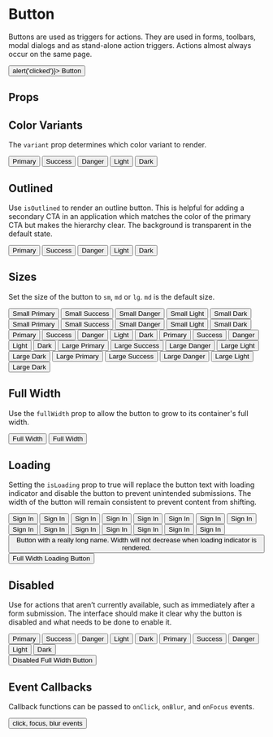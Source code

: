 
<Meta
  title="Components/Button"
  component={Button}
/>

# Button

Buttons are used as triggers for actions.
They are used in forms, toolbars, modal dialogs and as stand-alone action triggers.
Actions almost always occur on the same page.

<Canvas isExpanded>
  <Button onClick={() => alert('clicked')}>
    Button
  </Button>
</Canvas>

## Props

<ArgsTable of={Button} />

## Color Variants

The `variant` prop determines which color variant to render.

<Canvas>
  <Story name="Variants">
    <Box childGap="sm" direction="row">
      <Button variant="primary">
        Primary
      </Button>
      <Button variant="success">
        Success
      </Button>
      <Button variant="danger">
        Danger
      </Button>
      <Button variant="light">
        Light
      </Button>
      <Button variant="dark">
        Dark
      </Button>
    </Box>
  </Story>
</Canvas>

## Outlined

Use `isOutlined` to render an outline button. This is helpful for adding a secondary CTA in an application which matches
the color of the primary CTA but makes the hierarchy clear. The background is transparent in the default state.

<Canvas>
  <Story name="Outlined">
    <Box childGap="sm" direction="row">
      <Button variant="primary" isOutlined>
        Primary
      </Button>
      <Button variant="success" isOutlined>
        Success
      </Button>
      <Button variant="danger" isOutlined>
        Danger
      </Button>
      <Button variant="light" isOutlined>
        Light
      </Button>
      <Button variant="dark" isOutlined>
        Dark
      </Button>
    </Box>
  </Story>
</Canvas>

## Sizes

Set the size of the button to `sm`, `md` or `lg`. `md` is the default size.

<Canvas>
  <Story name="Size">
    <Box childGap="md">
      <Box childGap="sm" direction="row">
        <Button size="sm" variant="primary">Small Primary</Button>
        <Button size="sm" variant="success">Small Success</Button>
        <Button size="sm" variant="danger">Small Danger</Button>
        <Button size="sm" variant="light">Small Light</Button>
        <Button size="sm" variant="dark">Small Dark</Button>
      </Box>
      <Box childGap="sm" direction="row">
        <Button size="sm" variant="primary" isOutlined>Small Primary</Button>
        <Button size="sm" variant="success" isOutlined>Small Success</Button>
        <Button size="sm" variant="danger" isOutlined>Small Danger</Button>
        <Button size="sm" variant="light" isOutlined>Small Light</Button>
        <Button size="sm" variant="dark" isOutlined>Small Dark</Button>
      </Box>
      <Box childGap="sm" direction="row">
        <Button size="md" variant="primary">Primary</Button>
        <Button size="md" variant="success">Success</Button>
        <Button size="md" variant="danger">Danger</Button>
        <Button size="md" variant="light">Light</Button>
        <Button size="md" variant="dark">Dark</Button>
      </Box>
      <Box childGap="sm" direction="row">
        <Button size="md" variant="primary" isOutlined>Primary</Button>
        <Button size="md" variant="success" isOutlined>Success</Button>
        <Button size="md" variant="danger" isOutlined>Danger</Button>
        <Button size="md" variant="light" isOutlined>Light</Button>
        <Button size="md" variant="dark" isOutlined>Dark</Button>
      </Box>
      <Box childGap="sm" direction="row">
        <Button size="lg" variant="primary">Large Primary</Button>
        <Button size="lg" variant="success">Large Success</Button>
        <Button size="lg" variant="danger">Large Danger</Button>
        <Button size="lg" variant="light">Large Light</Button>
        <Button size="lg" variant="dark">Large Dark</Button>
      </Box>
      <Box childGap="sm" direction="row">
        <Button size="lg" variant="primary" isOutlined>Large Primary</Button>
        <Button size="lg" variant="success" isOutlined>Large Success</Button>
        <Button size="lg" variant="danger" isOutlined>Large Danger</Button>
        <Button size="lg" variant="light" isOutlined>Large Light</Button>
        <Button size="lg" variant="dark" isOutlined>Large Dark</Button>
      </Box>
    </Box>
  </Story>
</Canvas>

## Full Width

Use the `fullWidth` prop to allow the button to grow to its container's full width.

<Canvas>
  <Story name="Full Width">
    <Box childGap="md">
      <Button fullWidth>
        Full Width
      </Button>
      <Button fullWidth isOutlined>
        Full Width
      </Button>
    </Box>
  </Story>
</Canvas>

## Loading

Setting the `isLoading` prop to true will replace the button text with loading indicator and disable the button to prevent unintended submissions.
The width of the button will remain consistent to prevent content from shifting.

<Canvas>
  <Story name="Loading">
    <Box childGap="md">
      <Box childGap="sm" direction="row">
        <Button size="sm" isLoading isOutlined>
          Sign In
        </Button>
        <Button size="sm" isLoading variant="success">
          Sign In
        </Button>
        <Button size="sm" isLoading variant="danger">
          Sign In
        </Button>
        <Button size="sm" isLoading variant="light">
          Sign In
        </Button>
        <Button size="sm" isLoading variant="dark">
          Sign In
        </Button>
      </Box>
      <Box childGap="sm" direction="row">
        <Button isLoading isOutlined>
          Sign In
        </Button>
        <Button isLoading variant="success">
          Sign In
        </Button>
        <Button isLoading variant="danger">
          Sign In
        </Button>
        <Button isLoading variant="light">
          Sign In
        </Button>
        <Button isLoading variant="dark">
          Sign In
        </Button>
      </Box>
      <Box childGap="sm" direction="row">
        <Button size="lg" isLoading isOutlined>
          Sign In
        </Button>
        <Button size="lg" isLoading variant="success">
          Sign In
        </Button>
        <Button size="lg" isLoading variant="danger">
          Sign In
        </Button>
        <Button size="lg" isLoading variant="light">
          Sign In
        </Button>
        <Button size="lg" isLoading variant="dark">
          Sign In
        </Button>
      </Box>
      <Button isLoading>
        Button with a really long name.
        Width will not decrease when loading indicator is rendered.
      </Button>
      <Button fullWidth isLoading>
        Full Width Loading Button
      </Button>
    </Box>
  </Story>
</Canvas>

## Disabled

Use for actions that aren’t currently available, such as immediately after a form submission.
The interface should make it clear why the button is disabled and what needs to be done to enable it.

<Canvas>
  <Story name="Disabled">
    <Box childGap="md">
      <Box childGap="sm" direction="row">
        <Button isDisabled variant="primary">Primary</Button>
        <Button isDisabled variant="success">Success</Button>
        <Button isDisabled variant="danger">Danger</Button>
        <Button isDisabled variant="light">Light</Button>
        <Button isDisabled variant="dark">Dark</Button>
      </Box>
      <Box childGap="sm" direction="row">
        <Button isDisabled variant="primary" isOutlined>Primary</Button>
        <Button isDisabled variant="success" isOutlined>Success</Button>
        <Button isDisabled variant="danger" isOutlined>Danger</Button>
        <Button isDisabled variant="light" isOutlined>Light</Button>
        <Button isDisabled variant="dark" isOutlined>Dark</Button>
      </Box>
      <div style={{ marginBottom: '1rem' }}>
        <Button fullWidth isDisabled>
          Disabled Full Width Button
        </Button>
      </div>
    </Box>
  </Story>
</Canvas>

## Event Callbacks

Callback functions can be passed to `onClick`, `onBlur`, and `onFocus` events.

<Canvas>
  <Story name="Event Callbacks">
    <Button
      onBlur={action('blur')}
      onClick={action('click')}
      onFocus={action('focus')}
    >
      click, focus, blur events
    </Button>
  </Story>
</Canvas>
